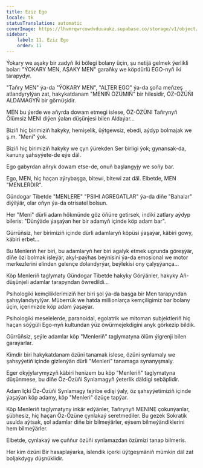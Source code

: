 ```yaml
---
title: Eziz Ego
locale: tk
statusTranslation: automatic
coverImage: https://lhvmrqwrcowdvduuaukz.supabase.co/storage/v1/object/public/strapi-uploads/small_cover-tratado-de-psicologia-revolucionaria.webp-5e15e1cec4e0ebebcde5d7fc7565d8fd.webp
sidebar:
    label: 11. Eziz Ego
    order: 11
---
```

Ýokary we aşaky bir zadyň iki bölegi bolany üçin, şu netijä gelmek ýerlikli bolar: "ÝOKARY MEN, AŞAKY MEN" garaňky we köpdürlü EGO-nyň iki tarapydyr.

"Taňry MEN" ýa-da "ÝOKARY MEN", "ALTER EGO" ýa-da şoňa meňzeş atlandyrylýan zat, hakykatdanam "MENIŇ ÖZÜMIŇ" bir hilesidir, ÖZ-ÖZÜŇI ALDAMAGYŇ bir görnüşidir.

MEN bu ýerde we aňyrda dowam etmegi islese, ÖZ-ÖZÜNI Taňrynyň Ölümsiz MENI diýen ýalan düşünjesi bilen Aldaýar...

Biziň hiç birimiziň hakyky, hemişelik, üýtgewsiz, ebedi, aýdyp bolmajak we ş.m. "Meni" ýok.

Biziň hiç birimiziň hakyky we çyn ýürekden Ser birligi ýok; gynansak-da, kanuny şahsyýete-de eýe däl.

Ego gabyrdan aňryk dowam etse-de, onuň başlangyjy we soňy bar.

Ego, MEN, hiç haçan aýrybaşga, bitewi, bitewi zat däl. Elbetde, MEN "MENLERDIR".

Gündogar Tibetde "MENLERE" "PSIHI AGREGATLAR" ýa-da diňe "Bahalar" diýilýär, olar oňyn ýa-da otrisatel bolsun.

Her "Meni" dürli adam hökmünde göz öňüne getirsek, indiki zatlary aýdyp bileris: "Dünýäde ýaşaýan her bir adamyň içinde köp adam bar".

Gürrüňsiz, her birimiziň içinde dürli adamlaryň köpüsi ýaşaýar, käbiri gowy, käbiri erbet...

Bu Menleriň her biri, bu adamlaryň her biri agalyk etmek ugrunda göreşýär, diňe özi bolmak isleýär, akyl-paýhas beýnisini ýa-da emosional we motor merkezlerini elinden gelençe dolandyrýar, beýlekisi ony çalyşýança...

Köp Menleriň taglymaty Gündogar Tibetde hakyky Görýänler, hakyky Aň-düşünjeli adamlar tarapyndan öwredildi...

Psihologiki kemçiliklerimiziň her biri şol ýa-da başga bir Men tarapyndan şahsylandyrylýar. Müberrük we hatda millionlarça kemçiligimiz bar bolany üçin, içerimizde köp adam ýaşaýar.

Psihologiki meselelerde, paranoidal, egolatrik we mitoman subjektleriň hiç haçan söýgüli Ego-nyň kultundan ýüz öwürmejekdigini anyk görkezip bildik.

Gürrüňsiz, şeýle adamlar köp "Menleriň" taglymatyna ölüm ýigrenji bilen garaýarlar.

Kimdir biri hakykatdanam özüni tanamak islese, özüni synlamaly we şahsyýetiň içinde gizlenýän dürli "Menleri" tanamaga synanyşmaly.

Eger okyjylarymyzyň käbiri henizem bu köp "Menleriň" taglymatyna düşünmese, bu diňe Öz-Özüňi Synlamagyň ýeterlik däldigi sebäplidir.

Adam Içki Öz-Özüňi Synlamagy tejribe edişi ýaly, öz şahsyýetimiziň içinde ýaşaýan köp adamy, köp "Menleri" özüçe tapýar.

Köp Menleriň taglymatyny inkär edýänler, Taňrynyň MENINE çokunýanlar, şübhesiz, hiç haçan Öz-Özüne çynlakaý seretmediler. Bu gezek Sokratik usulda aýtsak, şol adamlar diňe bir bilmeýärler, eýsem bilmeýändiklerini hem bilmeýärler.

Elbetde, çynlakaý we çuňňur özüňi synlamazdan özümizi tanap bilmeris.

Her kim özüni Bir hasaplaýarka, islendik içerki üýtgeşmäniň mümkin däl zat boljakdygy düşnüklidir.

